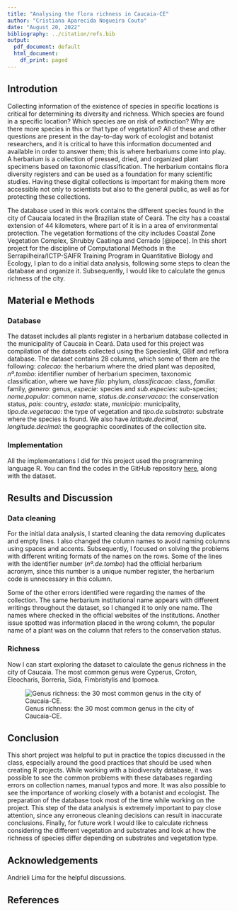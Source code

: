 ```yaml
---
title: "Analysing the flora richness in Caucaia-CE"
author: "Cristiana Aparecida Nogueira Couto"
date: "August 20, 2022"
bibliography: ../citation/refs.bib
output:
  pdf_document: default
  html_document:
    df_print: paged
---
```


## Introdution
Collecting information of the existence of species in specific locations is critical for determining its diversity and richness. Which species are found in a specific location? Which species are on risk of extinction? Why are there more species in this or that type of vegetation? All of these and other questions are present in the day-to-day work of ecologist and botanist researchers, and it is critical to have this information documented and available in order to answer them; this is where herbariums come into play. A herbarium is a collection of pressed, dried, and organized plant specimens based on taxonomic classification. The herbarium contains flora diversity registers and can be used as a foundation for many scientific studies. Having these digital collections is important for making them more accessible not only to scientists but also to the general public, as well as for protecting these collections.

The database used in this work contains the different species found in the city of Caucaia located in the Brazilian state of Ceará. The city has a coastal extension of 44 kilometers, where part of it is in a area of environmental protection. The vegetation formations of the city includes Coastal Zone Vegetation Complex, Shrubby Caatinga and Cerrado [@ipece]. In this short project for the discipline of Computational Methods in the Serrapilheira/ICTP-SAIFR Training Program in Quantitative Biology and Ecology, I plan to do a initial data analysis, following some steps to clean the database and organize it. Subsequently, I would like to calculate the genus richness of the city.

## Material e Methods

### Database

The dataset includes all plants register in a herbarium database collected in the municipality of Caucaia in Ceará. Data used for this project was compilation of the datasets collected using the Specieslink, GBif and reflora  database. The dataset contains 28 columns, which some of them are the following: *colecao*: the herbarium where the dried plant was deposited, *nº.tombo*: identifier number of herbarium specimen, taxonomic classification, where we have *filo*: phylum, *classificacao*: class, *familia*: family, *genero*: genus, *especie*: species and *sub.especies*: sub-species; *nome.popular*: common name, *status.de.conservacao*: the conservation status, *pais*: country, *estado*: state, *municipio*: municipality, *tipo.de.vegetacao*: the type of vegetation and *tipo.de.substrato*: substrate where the species is found. We also have *latitude.decimal*, *longitude.decimal*: the geographic coordinates of the collection site. 

### Implementation
All the implementations I did for this project used the programming language R.
You can find the codes in the GitHub repository  [here](https://github.com/CompMethods-ICTP-SAIFR-Serrapilheira/Analysing_the_flora_in_Caucaia_CE), along with the dataset.

## Results and Discussion


### Data cleaning
For the initial data analysis, I started cleaning the data removing duplicates and empty lines.
I also changed the column names to avoid naming columns using spaces and accents. Subsequently, I focused on solving the problems with different writing formats of the names on the rows. Some of the lines with the identifier number (*nº.de.tombo*) had the official herbarium acronym, since this number is a unique number register, the herbarium code is unnecessary in this column. 

Some of the other errors identified were regarding the names of the collection. The same herbarium institutional name appears with different writings throughout the dataset, so I changed it to only one name. The names where checked in the official websites of the institutions. Another issue spotted was information placed in the wrong column, the popular name of a plant was on the column that refers to the conservation status.

### Richness
Now I can start exploring the dataset to calculate the genus richness in the city of Caucaia. The most common genus were Cyperus, Croton, Eleocharis, Borreria, Sida, Fimbristylis and Ipomoea.

![Genus richness: the 30 most common genus in the city of Caucaia-CE.](../figs/04_richness_by_genus.png)

## Conclusion
This short project was helpful to put in practice the topics discussed in the class, especially around the good practices that should be used when creating R projects. While working with a biodiversity database, it was possible to see the common problems with these databases regarding errors on collection names, manual typos and more. It was also possible to see the importance of working closely with a botanist and ecologist. The preparation of the database took most of the time while working on the project. This step of the data analysis is extremely important to pay close attention, since any erroneous cleaning decisions can result in inaccurate conclusions. Finally, for future work I would like to calculate richness considering the different vegetation and substrates and look at how the richness of species differ depending on substrates and vegetation type. 

## Acknowledgements
Andrieli Lima for the helpful discussions.

## References
<div id="refs"> </div>
